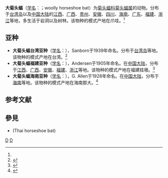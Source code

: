 {{Speciesbox 
| taxon = Rhinolophus luctus
| image = Rhinolophus luctus ras.jpg
| authority = (Temminck, 1835)<ref name='id182'>{{cite web| url =http://www.bioinfo.cn/db05/BjdwSpecies.php?action=view&id=182| title =大菊头蝠| work =《中国动物物种编目数据库》| publisher =中国科学院微生物研究所| author =中国科学院动物研究所| accessdate =2009-03-27| deadurl =yes| archiveurl =https://web.archive.org/web/20160305035046/http://www.bioinfo.cn/db05/BjdwSpecies.php?action=view&id=182| archivedate =2016-03-05}}</ref>
| range_map = Woolly Horseshoe Bat area.png
}}

'''大菊头蝠'''（[[学名|学名]]：{{lang|la|''Rhinolophus luctus''}}；woolly horseshoe bat）为[[菊头蝠科|菊头蝠科]][[菊头蝠属|菊头蝠属]]的动物。分布于[[台湾岛|台湾岛]]以及[[中国大陆|中国大陆]]的[[江西|江西]]、[[广西|广西]]、[[贵州|贵州]]、[[安徽|安徽]]、[[四川|四川]]、[[海南|海南]]、[[广东|广东]]、[[福建|福建]]、[[浙江|浙江]]等地，多生活于岩洞以及树林。该物种的模式产地在爪哇。<ref name='id182'/>

==亚种==
*'''大菊头蝠台湾亚种'''（[[学名|学名]]：{{lang|la|''Rhinolophus luctus formosae''}}），Sanborn于1939年命名。分布于[[台湾岛|台湾岛]]等地。该物种的模式产地在台湾。<ref name='id183'>{{cite web| url =http://www.bioinfo.cn/db05/BjdwSpecies.php?action=view&id=183| title =大菊头蝠台湾亚种| work =《中国动物物种编目数据库》| publisher =中国科学院微生物研究所| author =中国科学院动物研究所| accessdate =2009-03-27| deadurl =yes| archiveurl =https://web.archive.org/web/20160305043659/http://www.bioinfo.cn/db05/BjdwSpecies.php?action=view&id=183| archivedate =2016-03-05}}</ref>
*'''大菊头蝠福建亚种'''（[[学名|学名]]：{{lang|la|''Rhinolophus luctus lanosus''}}），Andersen于1905年命名。在[[中国大陆|中国大陆]]，分布于[[江西|江西]]、[[广西|广西]]、[[安徽|安徽]]、[[福建|福建]]、[[浙江|浙江]]等地。该物种的模式产地在福建挂墩。<ref name='id184'>{{cite web| url =http://www.bioinfo.cn/db05/BjdwSpecies.php?action=view&id=184| title =大菊头蝠福建亚种| work =《中国动物物种编目数据库》| publisher =中国科学院微生物研究所| author =中国科学院动物研究所| accessdate =2009-03-27| deadurl =yes| archiveurl =https://web.archive.org/web/20160305102303/http://www.bioinfo.cn/db05/BjdwSpecies.php?action=view&id=184| archivedate =2016-03-05}}</ref>
*'''大菊头蝠海南亚种'''（[[学名|学名]]：{{lang|la|''Rhinolophus luctus spurcus''}}），G. Allen于1928年命名。在[[中国大陆|中国大陆]]，分布于[[海南|海南]]等地。该物种的模式产地在海南那大。<ref name='id185'>{{cite web| url =http://www.bioinfo.cn/db05/BjdwSpecies.php?action=view&id=185| title =大菊头蝠海南亚种| work =《中国动物物种编目数据库》| publisher =中国科学院微生物研究所| author =中国科学院动物研究所| accessdate =2009-03-27| deadurl =yes| archiveurl =https://web.archive.org/web/20131203122335/http://www.bioinfo.cn/db05/BjdwSpecies.php?action=view| archivedate =2013-12-03}}</ref>

== 参考文献 ==
{{reflist}}

==參見==
*{{le|泰國菊頭蝠|Thai horseshoe bat}} (Thai horseshoe bat)

{{Taxonbar|from=Q1763690}}

[[Category:菊头蝠属|D]]
[[Category:1835年描述的动物|D]]